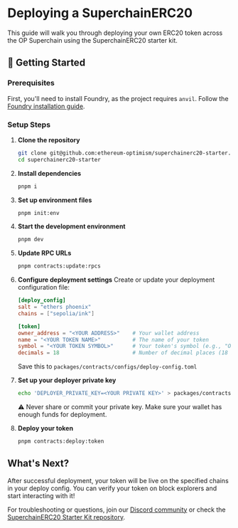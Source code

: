 # Deploying a SuperchainERC20

This guide will walk you through deploying your own ERC20 token across the OP Superchain using the SuperchainERC20 starter kit.

## 🚀 Getting Started

### Prerequisites

First, you'll need to install Foundry, as the project requires `anvil`. Follow the [Foundry installation guide](https://book.getfoundry.sh/getting-started/installation).

### Setup Steps

1. **Clone the repository**
   ```sh
   git clone git@github.com:ethereum-optimism/superchainerc20-starter.git
   cd superchainerc20-starter
   ```

2. **Install dependencies**
   ```sh
   pnpm i
   ```

3. **Set up environment files**
   ```sh
   pnpm init:env
   ```

4. **Start the development environment**
   ```sh
   pnpm dev
   ```

5. **Update RPC URLs**
   ```sh
   pnpm contracts:update:rpcs
   ```

6. **Configure deployment settings**
   Create or update your deployment configuration file:
   ```toml
   [deploy_config]
   salt = "ethers phoenix"
   chains = ["sepolia/ink"]

   [token]
   owner_address = "<YOUR ADDRESS>"    # Your wallet address
   name = "<YOUR TOKEN NAME>"          # The name of your token
   symbol = "<YOUR TOKEN SYMBOL>"      # Your token's symbol (e.g., "OPT")
   decimals = 18                       # Number of decimal places (18 is standard)
   ```
   Save this to `packages/contracts/configs/deploy-config.toml`

7. **Set up your deployer private key**
   ```sh
   echo 'DEPLOYER_PRIVATE_KEY=<YOUR PRIVATE KEY>' > packages/contracts/.env
   ```
   ⚠️ Never share or commit your private key. Make sure your wallet has enough funds for deployment.

8. **Deploy your token**
   ```sh
   pnpm contracts:deploy:token
   ```

## What's Next?

After successful deployment, your token will be live on the specified chains in your deploy config. You can verify your token on block explorers and start interacting with it!

For troubleshooting or questions, join our [Discord community](http://discord.gg/inkonchain) or check the [SuperchainERC20 Starter Kit repository](https://github.com/ethereum-optimism/superchainerc20-starter).
